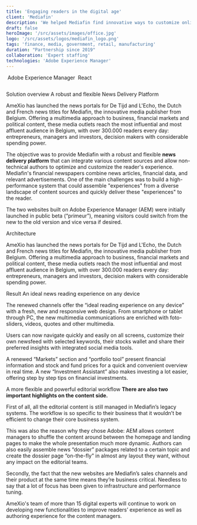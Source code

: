 ```yaml
---
title: 'Engaging readers in the digital age'
client: 'Mediafin'
description: 'We helped Mediafin find innovative ways to customize online experiences for media consumers and keep readers engaged with their brand. '
draft: false
heroImage: '/src/assets/images/office.jpg'
logo: '/src/assets/logos/mediafin_logo.png'
tags: 'finance, media, government, retail, manufacturing'
duration: "Partnership since 2019"
collaboration: 'Expert staffing'
technologies: 'Adobe Experience Manager'
---
```



<HeroHeader 
    headline={frontmatter.title}
    client={frontmatter.client}
    text={frontmatter.description}
    backgroundImage={frontmatter.heroImage} >
</HeroHeader>

<ProjectMetadata
    duration={frontmatter.duration}
    collaboration={frontmatter.collaboration}
    technologies={frontmatter.technologies}>
    <TechnologyIcon>
        <Image src={aem_square} alt="" />
        Adobe Experience Manager
    </TechnologyIcon>
    <TechnologyIcon>
        <Image src={react_square} alt="" />
        React
    </TechnologyIcon>
</ProjectMetadata>

<TeaserWithImage 
    headline="The challenge"
    description="
    <p>As digital technology changes the relationship between readers and the media, Mediafin looked for new ways to customize online experiences, engage readers and convert them into loyal media consumers.</p>
    ">
    <Image src={explainer} alt="" width={512} height={512} class="rounded-xl" />
</TeaserWithImage>

<LayoutSection>
    <LayoutSubsection>
        <ContentHeadline headlineTag="h2">Solution overview</ContentHeadline>
        <ContentText>
            <ContentHeadline headlineTag="h3">A robust and flexible News Delivery Platform</ContentHeadline>
            <p>AmeXio has launched the news portals for De Tijd and L'Echo, the Dutch and French news titles for Mediafin, the innovative media publisher from Belgium. Offering a multimedia approach to business, financial markets and political content, these media outlets reach the most influential and most affluent audience in Belgium, with over 300.000 readers every day: entrepreneurs, managers and investors, decision makers with considerable spending power.</p>
            <p>The objective was to provide Mediafin with a robust and flexible <strong>news delivery platform</strong> that can integrate various content sources and allow non-technical authors to optimize and customize the reader's experience. Mediafin's financial newspapers combine news articles, financial data, and relevant advertisements. One of the main challenges was to build a high-performance system that could assemble "experiences" from a diverse landscape of content sources and quickly deliver these "experiences" to the reader.</p>
            <p>The two websites built on Adobe Experience Manager (AEM) were initially launched in public beta (“primeur”), meaning visitors could switch from the new to the old version and vice versa if desired.</p>
            <ContentHeadline headlineTag="h3">Architecture</ContentHeadline>
            <p>AmeXio has launched the news portals for De Tijd and L'Echo, the Dutch and French news titles for Mediafin, the innovative media publisher from Belgium. Offering a multimedia approach to business, financial markets and political content, these media outlets reach the most influential and most affluent audience in Belgium, with over 300.000 readers every day: entrepreneurs, managers and investors, decision makers with considerable spending power.</p>
        </ContentText>
    </LayoutSubsection>
</LayoutSection>

<Quote 
    quote="Simpler and clearer, so you get the news that matters at a glance. The new tijd.be offers more room for in-depth analysis and multimedia stories than ever before. Our new website is tailored to readers’ needs with personalized tools."
    name='Stephanie De Smedt'
    jobtitle="Editor for tijd.be"
    profileImage='/src/assets/people/stephanie-de-smedt.png'
    class="mt-40"
    />

<LayoutSection>
    <LayoutSubsection>
        <ContentHeadline headlineTag="h2">Result</ContentHeadline>
        <ContentText>
            <ContentHeadline headlineTag="h3">An ideal news reading experience on any device</ContentHeadline>
            <p>The renewed channels offer the “ideal reading experience on any device” with a fresh, new and responsive web design. From smartphone or tablet through PC, the new multimedia communications are enriched with foto-sliders, videos, quotes and other multimedia.</p>
            <p>Users can now navigate quickly and easily on all screens, customize their own newsfeed with selected keywords, their stocks wallet and share their preferred insights with integrated social media tools.</p>
            <p>A renewed “Markets” section and “portfolio tool” present financial information and stock and fund prices for a quick and convenient overview in real time. A new “Investment Assistant” also makes investing a lot easier, offering step by step tips on financial investments.</p>
        </ContentText>
    </LayoutSubsection>
</LayoutSection>

<Quote 
    quote="The new website of De Tijd boasts extended customization possibilities for readers, making it more readable and simpler to use. Furthermore, the system allows us to provide new media formats such as videos and infographics, ultimately leading to a more enjoyable customer experience."
    name='Joan Condijts'
    jobtitle="Editor for lecho.be"
    profileImage='/src/assets/people/joan-condijts.jpg'
    class="mt-40"
    />

<LayoutSection>
    <LayoutSubsection>
        <ContentText>
            <ContentHeadline headlineTag="h3">A more flexible and powerful editorial workflow</ContentHeadline>
            <strong>There are also two important highlights on the content side.</strong>
            <p>First of all, all the editorial content is still managed in Mediafin’s legacy systems. The workflow is so specific to their business that it wouldn’t be efficient to change their core business system.</p>
            <p>This was also the reason why they chose Adobe: AEM allows content managers to shuffle the content around between the homepage and landing pages to make the whole presentation much more dynamic. Authors can also easily assemble news “dossier” packages related to a certain topic and create the dossier page “on-the-fly” in almost any layout they want, without any impact on the editorial teams.</p>
            <p>Secondly, the fact that the new websites are Mediafin’s sales channels and their product at the same time means they’re business critical. Needless to say that a lot of focus has been given to infrastructure and performance tuning.</p>
            <p>AmeXio's team of more than 15 digital experts will continue to work on developing new functionalities to improve readers’ experience as well as authoring experience for the content managers.</p>
        </ContentText>
    </LayoutSubsection>
</LayoutSection>
